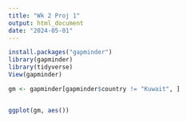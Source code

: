 ```yaml
---
title: "Wk 2 Proj 1"
output: html_document
date: "2024-05-01"
---
```


```r
install.packages("gapminder")
library(gapminder)
library(tidyverse)
View(gapminder)
```


```r

gm <- gapminder[gapminder$country != "Kuwait", ]


ggplot(gm, aes())

```

